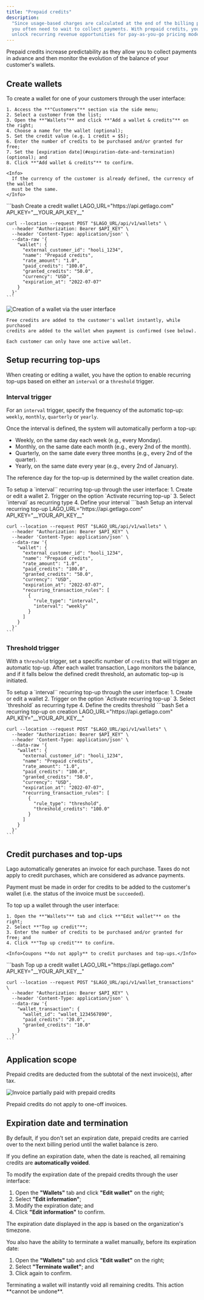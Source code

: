 ```yaml
---
title: "Prepaid credits"
description:
  "Since usage-based charges are calculated at the end of the billing period,
  you often need to wait to collect payments. With prepaid credits, you can now
  unlock recurring revenue opportunities for pay-as-you-go pricing models."
---
```


Prepaid credits increase predictability as they allow you to collect payments in
advance and then monitor the evolution of the balance of your customer's
wallets.

## Create wallets[](#create-wallets "Direct link to heading")

<Tabs>
  <Tab title="Dashboard">
    To create a wallet for one of your customers through the user interface:

    1. Access the **"Customers"** section via the side menu;
    2. Select a customer from the list;
    3. Open the **"Wallets"** and click **"Add a wallet & credits"** on the right;
    4. Choose a name for the wallet (optional);
    5. Set the credit value (e.g. 1 credit = $5);
    6. Enter the number of credits to be purchased and/or granted for free;
    7. Set the [expiration date](#expiration-date-and-termination) (optional); and
    8. Click **"Add wallet & credits"** to confirm.

    <Info>
      If the currency of the customer is already defined, the currency of the wallet
      must be the same.
    </Info>
  </Tab>
  <Tab title="API">
    ```bash Create a credit wallet
    LAGO_URL="https://api.getlago.com"
    API_KEY="__YOUR_API_KEY__"

    curl --location --request POST "$LAGO_URL/api/v1/wallets" \
      --header "Authorization: Bearer $API_KEY" \
      --header 'Content-Type: application/json' \
      --data-raw '{
        "wallet": {
          "external_customer_id": "hooli_1234",
          "name": "Prepaid credits",
          "rate_amount": "1.0",
          "paid_credits": "100.0",
          "granted_credits": "50.0",
          "currency": "USD",
          "expiration_at": "2022-07-07"
        }
      }'
    ```
  </Tab>
</Tabs>

   ![Creation of a wallet via the user interface](/guide/images/new-wallet-7ff463a41c3bea60da1d08d38263ab89.png)

    Free credits are added to the customer's wallet instantly, while purchased
    credits are added to the wallet when payment is confirmed (see below).

    Each customer can only have one active wallet.

## Setup recurring top-ups

When creating or editing a wallet, you have the option to enable recurring top-ups based on either an `interval` or a `threshold` trigger.

### Interval trigger
For an `interval` trigger, specify the frequency of the automatic top-up: `weekly`, `monthly`, `quarterly` or `yearly`.

Once the interval is defined, the system will automatically perform a top-up:
- Weekly, on the same day each week (e.g., every Monday).
- Monthly, on the same date each month (e.g., every 2nd of the month).
- Quarterly, on the same date every three months (e.g., every 2nd of the quarter).
- Yearly, on the same date every year (e.g., every 2nd of January).

<Info>The reference day for the top-up is determined by the wallet creation date.</Info>

<Tabs>
  <Tab title="Dashboard">
    To setup a `interval`` recurring top-up through the user interface:
    1. Create or edit a wallet
    2. Trigger on the option `Activate recurring top-up`
    3. Select `interval` as recurring type
    4. Define your interval
  </Tab>
  <Tab title="API">
    ```bash Setup an interval recurring top-up
    LAGO_URL="https://api.getlago.com"
    API_KEY="__YOUR_API_KEY__"

    curl --location --request POST "$LAGO_URL/api/v1/wallets" \
      --header "Authorization: Bearer $API_KEY" \
      --header 'Content-Type: application/json' \
      --data-raw '{
        "wallet": {
          "external_customer_id": "hooli_1234",
          "name": "Prepaid credits",
          "rate_amount": "1.0",
          "paid_credits": "100.0",
          "granted_credits": "50.0",
          "currency": "USD",
          "expiration_at": "2022-07-07",
          "recurring_transaction_rules": [
            {
              "rule_type": "interval",
              "interval": "weekly"
            }
          ]
        }
      }'
    ```
  </Tab>
</Tabs>

### Threshold trigger
With a `threshold` trigger, set a specific number of `credits` that will trigger an automatic top-up. After each wallet transaction, Lago monitors the balance, and if it falls below the defined credit threshold, an automatic top-up is initiated.

<Tabs>
  <Tab title="Dashboard">
    To setup a `interval`` recurring top-up through the user interface:
    1. Create or edit a wallet
    2. Trigger on the option `Activate recurring top-up`
    3. Select `threshold` as recurring type
    4. Define the credits threshold
  </Tab>
  <Tab title="API">
    ```bash Set a recurring top-up on creation
    LAGO_URL="https://api.getlago.com"
    API_KEY="__YOUR_API_KEY__"

    curl --location --request POST "$LAGO_URL/api/v1/wallets" \
      --header "Authorization: Bearer $API_KEY" \
      --header 'Content-Type: application/json' \
      --data-raw '{
        "wallet": {
          "external_customer_id": "hooli_1234",
          "name": "Prepaid credits",
          "rate_amount": "1.0",
          "paid_credits": "100.0",
          "granted_credits": "50.0",
          "currency": "USD",
          "expiration_at": "2022-07-07",
          "recurring_transaction_rules": [
            {
              "rule_type": "threshold",
              "threshold_credits": "100.0"
            }
          ]
        }
      }'
    ```
  </Tab>
</Tabs>

## Credit purchases and top-ups[](#credit-purchases-and-top-ups "Direct link to heading")

Lago automatically generates an invoice for each purchase. Taxes do not apply to
credit purchases, which are considered as advance payments.

Payment must be made in order for credits to be added to the customer's wallet
(i.e. the status of the invoice must be `succeeded`).

<Tabs>
  <Tab title="Dashboard">
    To top up a wallet through the user interface:

    1. Open the **"Wallets"** tab and click **"Edit wallet"** on the right;
    2. Select **"Top up credit"**;
    3. Enter the number of credits to be purchased and/or granted for free; and
    4. Click **"Top up credit"** to confirm.

    <Info>Coupons **do not apply** to credit purchases and top-ups.</Info>
  </Tab>
  <Tab title="API">
    ```bash Top up a credit wallet
    LAGO_URL="https://api.getlago.com"
    API_KEY="__YOUR_API_KEY__"

    curl --location --request POST "$LAGO_URL/api/v1/wallet_transactions" \
      --header "Authorization: Bearer $API_KEY" \
      --header 'Content-Type: application/json' \
      --data-raw '{
        "wallet_transaction": {
          "wallet_id": "wallet_1234567890",
          "paid_credits": "20.0",
          "granted_credits": "10.0"
        }
      }'
    ```
  </Tab>
</Tabs>


## Application scope[](#application-scope "Direct link to heading")

Prepaid credits are deducted from the subtotal of the next invoice(s), after
tax.

![Invoice partially paid with prepaid credits](/guide/images/prepaid-credits-invoice-ecd9e8ad653b516efb08c6b48e1e48fe.png)

<Info>Prepaid credits do not apply to one-off invoices.</Info>

## Expiration date and termination[](#expiration-date-and-termination "Direct link to heading")

By default, if you don't set an expiration date, prepaid credits are carried
over to the next billing period until the wallet balance is zero.

If you define an expiration date, when the date is reached, all remaining
credits are **automatically voided**.

To modify the expiration date of the prepaid credits through the user interface:

1. Open the **"Wallets"** tab and click **"Edit wallet"** on the right;
2. Select **"Edit information"**;
3. Modify the expiration date; and
4. Click **"Edit information"** to confirm.

The expiration date displayed in the app is based on the organization's timezone.

You also have the ability to terminate a wallet manually, before its expiration
date:

1. Open the **"Wallets"** tab and click **"Edit wallet"** on the right;
2. Select **"Terminate wallet"**; and
3. Click again to confirm.

<Warning>
  Terminating a wallet will instantly void all remaining credits. This action
  **cannot be undone**.
</Warning>
